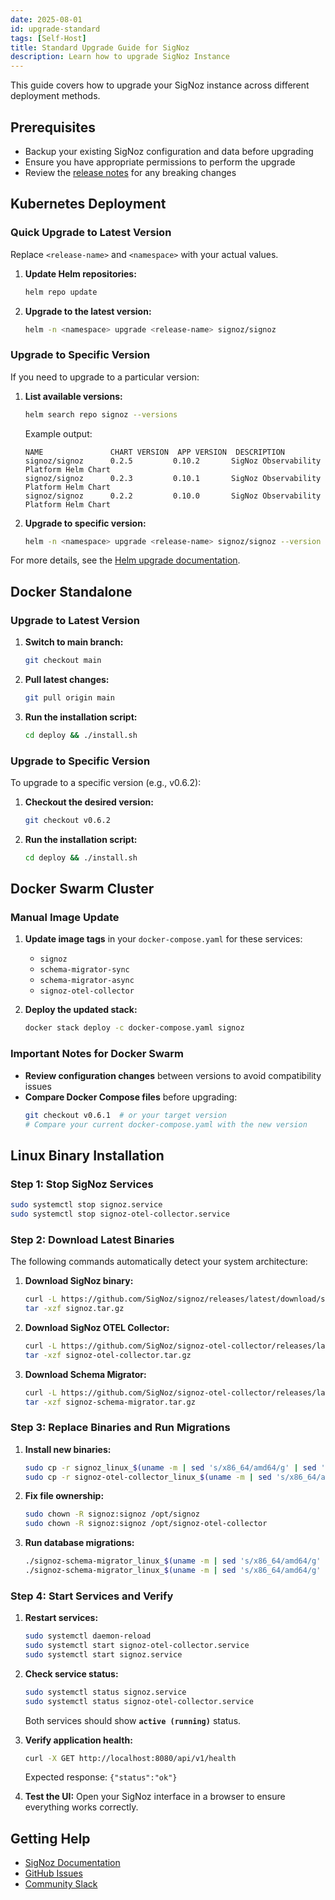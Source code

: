 ```yaml
---
date: 2025-08-01
id: upgrade-standard
tags: [Self-Host]
title: Standard Upgrade Guide for SigNoz
description: Learn how to upgrade SigNoz Instance
---
```


This guide covers how to upgrade your SigNoz instance across different deployment methods.

## Prerequisites

- Backup your existing SigNoz configuration and data before upgrading
- Ensure you have appropriate permissions to perform the upgrade
- Review the [release notes](https://github.com/SigNoz/signoz/releases) for any breaking changes


## Kubernetes Deployment

### Quick Upgrade to Latest Version

Replace `<release-name>` and `<namespace>` with your actual values.

1. **Update Helm repositories:**
   ```bash
   helm repo update
   ```

2. **Upgrade to the latest version:**
   ```bash
   helm -n <namespace> upgrade <release-name> signoz/signoz
   ```

### Upgrade to Specific Version

If you need to upgrade to a particular version:

1. **List available versions:**
   ```bash
   helm search repo signoz --versions
   ```
   
   Example output:
   ```
   NAME               CHART VERSION  APP VERSION  DESCRIPTION
   signoz/signoz      0.2.5         0.10.2       SigNoz Observability Platform Helm Chart
   signoz/signoz      0.2.3         0.10.1       SigNoz Observability Platform Helm Chart
   signoz/signoz      0.2.2         0.10.0       SigNoz Observability Platform Helm Chart
   ```

2. **Upgrade to specific version:**
   ```bash
   helm -n <namespace> upgrade <release-name> signoz/signoz --version 0.2.5
   ```

For more details, see the [Helm upgrade documentation](https://helm.sh/docs/helm/helm_upgrade/).


## Docker Standalone

### Upgrade to Latest Version

1. **Switch to main branch:**
   ```bash
   git checkout main
   ```

2. **Pull latest changes:**
   ```bash
   git pull origin main
   ```

3. **Run the installation script:**
   ```bash
   cd deploy && ./install.sh
   ```

### Upgrade to Specific Version

To upgrade to a specific version (e.g., v0.6.2):

1. **Checkout the desired version:**
   ```bash
   git checkout v0.6.2
   ```

2. **Run the installation script:**
   ```bash
   cd deploy && ./install.sh
   ```


## Docker Swarm Cluster

### Manual Image Update

1. **Update image tags** in your `docker-compose.yaml` for these services:
   - `signoz`
   - `schema-migrator-sync`
   - `schema-migrator-async`
   - `signoz-otel-collector`

2. **Deploy the updated stack:**
   ```bash
   docker stack deploy -c docker-compose.yaml signoz
   ```

### Important Notes for Docker Swarm

- **Review configuration changes** between versions to avoid compatibility issues
- **Compare Docker Compose files** before upgrading:
  ```bash
  git checkout v0.6.1  # or your target version
  # Compare your current docker-compose.yaml with the new version
  ```


## Linux Binary Installation

### Step 1: Stop SigNoz Services

```bash
sudo systemctl stop signoz.service
sudo systemctl stop signoz-otel-collector.service
```

### Step 2: Download Latest Binaries

The following commands automatically detect your system architecture:

1. **Download SigNoz binary:**
   ```bash
   curl -L https://github.com/SigNoz/signoz/releases/latest/download/signoz_linux_$(uname -m | sed 's/x86_64/amd64/g' | sed 's/aarch64/arm64/g').tar.gz -o signoz.tar.gz
   tar -xzf signoz.tar.gz
   ```

2. **Download SigNoz OTEL Collector:**
   ```bash
   curl -L https://github.com/SigNoz/signoz-otel-collector/releases/latest/download/signoz-otel-collector_linux_$(uname -m | sed 's/x86_64/amd64/g' | sed 's/aarch64/arm64/g').tar.gz -o signoz-otel-collector.tar.gz
   tar -xzf signoz-otel-collector.tar.gz
   ```

3. **Download Schema Migrator:**
   ```bash
   curl -L https://github.com/SigNoz/signoz-otel-collector/releases/latest/download/signoz-schema-migrator_linux_$(uname -m | sed 's/x86_64/amd64/g' | sed 's/aarch64/arm64/g').tar.gz -o signoz-schema-migrator.tar.gz
   tar -xzf signoz-schema-migrator.tar.gz
   ```

### Step 3: Replace Binaries and Run Migrations

1. **Install new binaries:**
   ```bash
   sudo cp -r signoz_linux_$(uname -m | sed 's/x86_64/amd64/g' | sed 's/aarch64/arm64/g')/* /opt/signoz
   sudo cp -r signoz-otel-collector_linux_$(uname -m | sed 's/x86_64/amd64/g' | sed 's/aarch64/arm64/g')/* /opt/signoz-otel-collector
   ```

2. **Fix file ownership:**
   ```bash
   sudo chown -R signoz:signoz /opt/signoz
   sudo chown -R signoz:signoz /opt/signoz-otel-collector
   ```

3. **Run database migrations:**
   ```bash
   ./signoz-schema-migrator_linux_$(uname -m | sed 's/x86_64/amd64/g' | sed 's/aarch64/arm64/g')/bin/signoz-schema-migrator sync --dsn="tcp://localhost:9000?password=password" --replication=true --up=
   ./signoz-schema-migrator_linux_$(uname -m | sed 's/x86_64/amd64/g' | sed 's/aarch64/arm64/g')/bin/signoz-schema-migrator async --dsn="tcp://localhost:9000?password=password" --replication=true --up=
   ```

### Step 4: Start Services and Verify

1. **Restart services:**
   ```bash
   sudo systemctl daemon-reload
   sudo systemctl start signoz-otel-collector.service
   sudo systemctl start signoz.service
   ```

2. **Check service status:**
   ```bash
   sudo systemctl status signoz.service
   sudo systemctl status signoz-otel-collector.service
   ```
   
   Both services should show **`active (running)`** status.

3. **Verify application health:**
   ```bash
   curl -X GET http://localhost:8080/api/v1/health
   ```
   
   Expected response: `{"status":"ok"}`

4. **Test the UI:** Open your SigNoz interface in a browser to ensure everything works correctly.


## Getting Help

- [SigNoz Documentation](https://signoz.io/docs/)
- [GitHub Issues](https://github.com/SigNoz/signoz/issues)
- [Community Slack](https://signoz.io/slack)